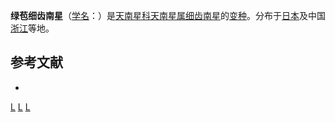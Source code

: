 {{Infraspeciesbox
| image = 
| image_caption = 
| status = 
| status_system = 
| genus = Arisaema 
| species = serratum
| varietas = viridescens
| authority = Nakai
}}

'''绿苞细齿南星'''（[[学名|学名]]：{{lang|la|''Arisaema serratum'' var. ''viridescens''}}）是[[天南星科|天南星科]][[天南星属|天南星属]][[细齿南星|细齿南星]]的[[变种|变种]]。分布于[[日本|日本]]及中国[[浙江|浙江]]等地。

== 参考文献 ==
<div class="references-small">
* {{cite web| url =http://www.bioinfo.cn/db05/KmzwSpecies.php?action=view&id=25171| title =绿苞细齿南星| work =《中国高等植物数据库全库》| publisher =中国科学院微生物研究所| author =昆明植物研究所| accessdate =2009-02-25| deadurl =yes| archiveurl =https://web.archive.org/web/20160305003145/http://www.bioinfo.cn/db05/KmzwSpecies.php?action=view&id=25171| archivedate =2016-03-05}}
</div>
{{Taxonbar|from=Q18230842}}

{{DEFAULTSORT:Arisaema serratum var. viridescens}}
[[Category:天南星属|L]]
[[Category:日本植物|L]]
[[Category:浙江植物|L]]